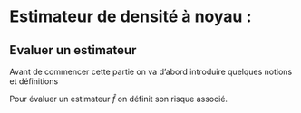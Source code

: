 # Estimateur de densité à noyau :

## Evaluer un estimateur


Avant de commencer cette partie on va d'abord introduire quelques notions et définitions\newline

\begin{dfn} {Noyau}  \newline
On note par le noyau la fonction intégrable K : $\mathbb{R}\rightarrow\mathbb{R}$ tel que:
$$\int_{\mathbb{R}}K(u)du =1.$$
\end{dfn}


\begin{lem}  
Soient :\newline 
$h>0$ le paramètre de lissage et $K_h : u\in \mathbb{R} \rightarrow K(\frac{u}{h})/h$.On peut approximer la famille $(K_h)_{h>0}$ par l'identité du produit de convolution.
\end{lem}

\begin{demo}
A Faire
\end{demo}

\begin{corol}
$K_h * f : x \rightarrow \int_{\mathbb R} K_h(y-x) f(x) dx$ tend vers la fonction f quand h tend vers 0 pour la distance $L^2$.
\end{corol}

Pour évaluer un estimateur $\hat{f}$ on définit son risque associé.\newline 

\begin{dfn} 
La fonction de risque : 
$$ 
\mathcal R(\hat f ,f)=\mathbb E_f[\parallel\hat f -f\parallel^2]
$$
\end{dfn}


\begin{rem}
  La fonction de risque associé nous permet de comparer l'estimateur $\hat f$ et  f.\newline
On cherche à minimiser ce risque associé (i.e tend vers 0 pour un nombre d'observation assez grand).\newline
\end{rem}

